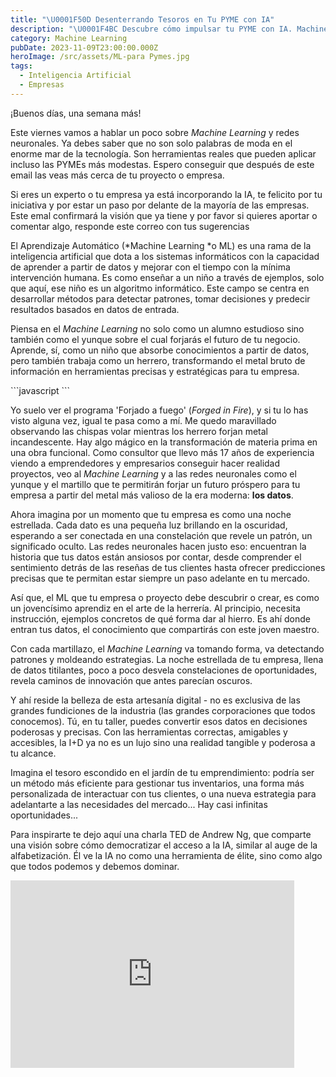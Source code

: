```yaml
---
title: "\U0001F50D Desenterrando Tesoros en Tu PYME con IA"
description: "\U0001F4BC Descubre cómo impulsar tu PYME con IA. Machine Learning, Redes Neuronales y Deep Learning. ¡Transforma tu negocio! \U0001F680"
category: Machine Learning
pubDate: 2023-11-09T23:00:00.000Z
heroImage: /src/assets/ML-para Pymes.jpg
tags:
  - Inteligencia Artificial
  - Empresas
---
```


¡Buenos días, una semana más!

Este viernes vamos a hablar un poco sobre *Machine Learning* y redes neuronales.  Ya debes saber que no son solo palabras de moda en el enorme mar de la tecnología. Son herramientas reales que pueden aplicar incluso las PYMEs más modestas. Espero conseguir  que después de este email las veas más cerca de tu proyecto o empresa.

Si eres un experto o tu empresa ya está incorporando la IA, te felicito por tu iniciativa y por estar un paso por delante de la mayoría de las empresas. Este emal confirmará la visión que ya tiene y por favor si quieres aportar o comentar algo, responde este correo con tus sugerencias

El Aprendizaje Automático (\*Machine Learning \*o ML) es una rama de la inteligencia artificial que dota a los sistemas informáticos con la capacidad de aprender a partir de datos y mejorar con el tiempo con la mínima intervención humana. Es como enseñar a un niño a través de ejemplos, solo que aquí, ese niño es un algoritmo informático. Este campo se centra en desarrollar métodos para detectar patrones, tomar decisiones y predecir resultados basados en datos de entrada.

Piensa en el *Machine Learning* no solo como un alumno estudioso sino también como el yunque sobre el cual forjarás el futuro de tu negocio. Aprende, sí, como un niño que absorbe conocimientos a partir de datos, pero también trabaja como un herrero, transformando el metal bruto de información en herramientas precisas y estratégicas para tu empresa.

<div class="blur-lg">
  ```javascript
  ```

  Yo suelo ver el programa 'Forjado a fuego' (*Forged in Fire*), y si tu lo has visto alguna vez, igual te pasa como a mí. Me quedo maravillado observando las chispas volar mientras los herrero forjan metal incandescente. Hay algo mágico en la transformación de materia prima en una obra funcional. Como consultor que llevo más 17 años de experiencia viendo a emprendedores y empresarios conseguir hacer realidad proyectos, veo al *Machine Learning* y a las redes neuronales como el yunque y el martillo que te permitirán forjar un futuro próspero para tu empresa a partir del metal más valioso de la era moderna: **los datos**.

  Ahora imagina por un momento que tu empresa es como una noche estrellada. Cada dato es una pequeña luz brillando en la oscuridad, esperando a ser conectada en una constelación que revele un patrón, un significado oculto. Las redes neuronales hacen justo eso: encuentran la historia que tus datos están ansiosos por contar, desde comprender el sentimiento detrás de las reseñas de tus clientes hasta ofrecer predicciones precisas que te permitan estar siempre un paso adelante en tu mercado.

  Así que, el ML que tu empresa o proyecto debe descubrir o crear, es como un jovencísimo aprendiz en el arte de la herrería. Al principio, necesita instrucción, ejemplos concretos de qué forma dar al hierro. Es ahí donde entran tus datos, el conocimiento que compartirás con este joven maestro.

  Con cada martillazo, el *Machine Learning* va tomando forma, va detectando patrones y moldeando estrategias. La noche estrellada de tu empresa, llena de datos titilantes, poco a poco desvela constelaciones de oportunidades, revela caminos de innovación que antes parecían oscuros.

  Y ahí reside la belleza de esta artesanía digital - no es exclusiva de las grandes fundiciones de la industria (las grandes corporaciones que todos conocemos). Tú, en tu taller, puedes convertir esos datos en decisiones poderosas y precisas. Con las herramientas correctas, amigables y accesibles, la I+D ya no es un lujo sino una realidad tangible y poderosa a tu alcance.

  Imagina el tesoro escondido en el jardín de tu emprendimiento: podría ser un método más eficiente para gestionar tus inventarios, una forma más personalizada de interactuar con tus clientes, o una nueva estrategia para adelantarte a las necesidades del mercado... Hay casi infinitas oportunidades...
</div>

Para inspirarte te dejo aquí una charla TED de Andrew Ng, que comparte una visión sobre cómo democratizar el acceso a la IA, similar al auge de la alfabetización. Él ve la IA no como una herramienta de élite, sino como algo que todos podemos y debemos dominar.

<div class="aspect-w-16 aspect-h-9">
  <iframe class="content-center" src="https://www.youtube.com/watch?v=reUZRyXxUs4" width="90%" height="300" frameborder="0" allow="autoplay; fullscreen; picture-in-picture" allowfullscreen />
</div>

Hasta la próxima semana. Me alegra haber compartido contigo este email. El *Machine Learning*, *Data Science* y *Deep Learning* están a tu alcance.

**PD1** - ¡Comparte este correo!

**PD2** - ¿Quieres más? Estoy preparando el email de la próxima semana, y te va a encantar. ¡No te lo pierdas llegará el próximo viernes a las 11:00!

<hr />

<table class="table-auto w-full">
  <thead class="border-b bg-gray-800 dark:bg-gray-800">
    <tr>
      <th class="text-left text-white !p-4 font-medium">
        Noticias de la semana
      </th>

      <th class="text-left !p-4 font-medium" />
    </tr>
  </thead>

  <tbody>
    <tr class="border-b dark:bg-gray-600">
      <td class="!p-4">
        Google lanza IA generativa para imágenes de anunciantes en EE. UU.
      </td>

      <td class="!p-4">
        <a class="p-4" href="https://techcrunch.com/2023/11/01/google-launches-generative-ai-tools-for-product-imagery-to-u-s-advertisers/?utm_source=aitoolreport.beehiiv.com&utm_medium=newsletter&utm_campaign=china-calls-for-equal-rights-at-uk-s-ai-summit&guccounter=1">Enlace a la noticia en Techcrunch</a>
      </td>
    </tr>

    <tr class="border-b dark:bg-gray-600">
      <td class="!p-4">
        Las 5 mayores tendencias en inteligencia artificial para 2024
      </td>

      <td class="!p-4">
        <a class="p-4" href="https://www.forbes.com/sites/bernardmarr/2023/11/01/the-top-5-artificial-intelligence-trends-for-2024/?sh=4be842962c34">Enlace a la noticia en Forbes</a>
      </td>
    </tr>
  </tbody>
</table>

<hr />
